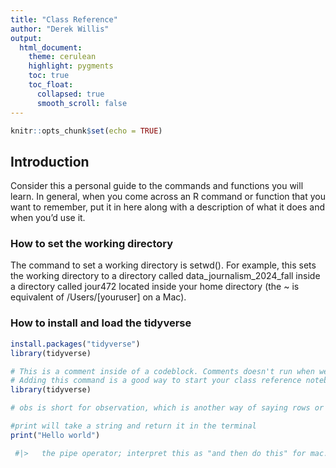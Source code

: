 ```yaml
---
title: "Class Reference"
author: "Derek Willis"
output:
  html_document:
    theme: cerulean
    highlight: pygments
    toc: true
    toc_float:
      collapsed: true
      smooth_scroll: false
---
```


```r
knitr::opts_chunk$set(echo = TRUE)
```

## Introduction

Consider this a personal guide to the commands and functions you will learn. In general, when you come across an R command or function that you want to remember, put it in here along with a description of what it does and when you'd use it.

### How to set the working directory

The command to set a working directory is setwd(). For example, this sets the working directory to a directory called data_journalism_2024_fall inside a directory called jour472 located inside your home directory (the ~ is equivalent of /Users/[youruser] on a Mac).

### How to install and load the tidyverse

```r
install.packages("tidyverse")
library(tidyverse)
```

```r
# This is a comment inside of a codeblock. Comments doesn't run when we run the codeblock.
# Adding this command is a good way to start your class reference notebook.
library(tidyverse)
```

```r
# obs is short for observation, which is another way of saying rows or records.
```

```r


#print will take a string and return it in the terminal 
print("Hello world")

```

```r
 #|>   the pipe operator; interpret this as "and then do this" for mac: cmd-shift-m 
```